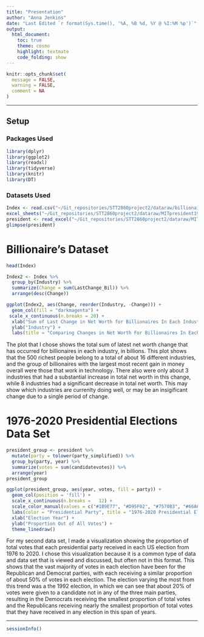 ```yaml
---
title: "Presentation"
author: "Anna Jenkins"
date: "Last Edited `r format(Sys.time(), '%A, %B %d, %Y @ %I:%M %p')`"
output:
  html_document:
    toc: true
    theme: cosmo
    highlight: textmate
    code_folding: show
---
```


```r
knitr::opts_chunk$set(
  message = FALSE,
  warning = FALSE,
  comment = NA
)
```
***

## Setup

### Packages Used

```r
library(dplyr)
library(ggplot2)
library(readxl)
library(tidyverse)
library(knitr)
library(DT)
```

### Datasets Used

```r
Index <- read.csv("~/Git_repositories/STT2860project2/dataraw/billionaires_2021_10_31.csv", sep=",")
excel_sheets("~/Git_repositories/STT2860project2/dataraw/MITpresident19762020.xlsx")
president <- read_excel("~/Git_repositories/STT2860project2/dataraw/MITpresident19762020.xlsx", sheet = "1976-2020-president")
glimpse(president)
```

# Billionaire's Dataset

```r
head(Index)
```


```r
Index2 <- Index %>%
  group_by(Industry) %>%
  summarize(Change = sum(LastChange_Bil)) %>%
  arrange(desc(Change))
```

```r
ggplot(Index2, aes(Change, reorder(Industry, -Change))) +
  geom_col(fill = "darkmagenta") +
 scale_x_continuous(n.breaks = 20) +
  xlab("Sum of Last Change in Net Worth for Billionaires In Each Industry (In Billions)") +
  ylab("Industry") +
  labs(title = "Comparing Changes in Net Worth For Billionaires In Each Industry")
```

The plot that I chose shows the total sum of latest net worth change that has occurred for billionaires in each industry, in billions. This plot shows that the 500 richest people belong to a total of about 16 different industries, and the group of billionaires with the largest most recent gain in money overall were those that work in technology. There also were only about 3 industries that had a substantial increase in total net worth in this change, while 8 industries had a significant decrease in total net worth. This may show which industries are currenlty doing well, or may be an insigificant change due to a single period of change.


# 1976-2020 Presidential Elections Data Set

```r
president_group <- president %>%
  mutate(party = tolower(party_simplified)) %>%
  group_by(party, year) %>%
  summarize(votes = sum(candidatevotes)) %>%
  arrange(year)
president_group
```

```r
ggplot(president_group, aes(year, votes, fill = party)) + 
  geom_col(position = 'fill') + 
  scale_x_continuous(n.breaks =   12) +
  scale_color_manual(values = c("#1B9E77", "#D95F02", "#7570B3", "#66A61E")) +
  labs(color = "Presidential Party", title = "1976-2020 Presidential Elections Proportions of Total Votes Per Party") + 
  xlab("Election Year") + 
  ylab("Proportion Out of All Votes") +
  theme_linedraw()
```

For my second data set, I made a visualization showing the proportion of total votes that each presidential party received in each US election from 1976 to 2020. I chose this visualization because it is a common type of data and data set that is viewed and discussed, but often not in this format. This shows that the vast majority of votes in each election have been for the Republican and Democrat parties, with each receiving a similar proportion of about 50% of votes in each election. The election varying the most from this trend was a the 1992 election, in which we can see that about 20% of votes were given to a candidate not in any of the three main parties, resulting in the Democrats receiving the smallest proportion of total votes and the Republicans receiving nearly the smallest proportion of total votes that they have received in any election in this span of years.




***
```r
sessionInfo()
```

